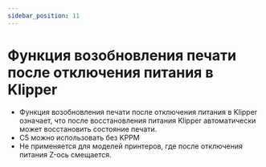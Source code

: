 ```yaml
---
sidebar_position: 11
---
```



# Функция возобновления печати после отключения питания в Klipper

- Функция возобновления печати после отключения питания в Klipper означает, что после восстановления питания Klipper автоматически может восстановить состояние печати.
- C5 можно использовать без KPPM
- Не применяется для моделей принтеров, где после отключения питания Z-ось смещается.

<KPPM power_pine="!host:gpiochip0/gpio260" />
